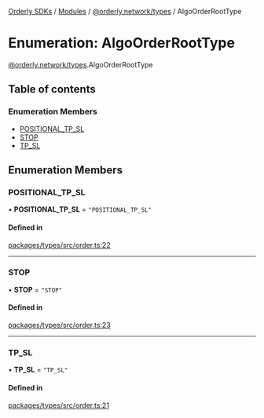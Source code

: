 [Orderly SDKs](/sdks/tech-doc/README) / [Modules](/sdks/tech-doc/modules) / [@orderly.network/types](/sdks/tech-doc/modules/orderly_network_types) / AlgoOrderRootType

# Enumeration: AlgoOrderRootType

[@orderly.network/types](/sdks/tech-doc/modules/orderly_network_types).AlgoOrderRootType

## Table of contents

### Enumeration Members

- [POSITIONAL\_TP\_SL](/sdks/tech-doc/enums/orderly_network_types.AlgoOrderRootType#positional_tp_sl)
- [STOP](/sdks/tech-doc/enums/orderly_network_types.AlgoOrderRootType#stop)
- [TP\_SL](/sdks/tech-doc/enums/orderly_network_types.AlgoOrderRootType#tp_sl)

## Enumeration Members

### POSITIONAL\_TP\_SL

• **POSITIONAL\_TP\_SL** = ``"POSITIONAL_TP_SL"``

#### Defined in

[packages/types/src/order.ts:22](https://github.com/OrderlyNetwork/js-sdk/blob/ba995f2/packages/types/src/order.ts#L22)

___

### STOP

• **STOP** = ``"STOP"``

#### Defined in

[packages/types/src/order.ts:23](https://github.com/OrderlyNetwork/js-sdk/blob/ba995f2/packages/types/src/order.ts#L23)

___

### TP\_SL

• **TP\_SL** = ``"TP_SL"``

#### Defined in

[packages/types/src/order.ts:21](https://github.com/OrderlyNetwork/js-sdk/blob/ba995f2/packages/types/src/order.ts#L21)
